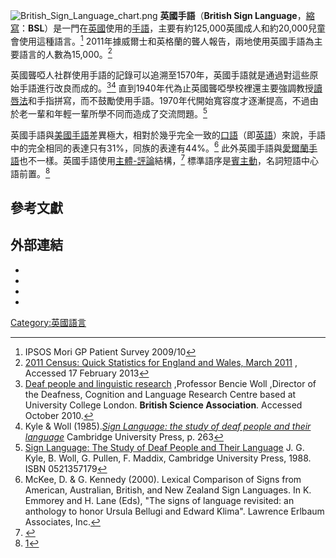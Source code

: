 {{Infobox language
|name=英國手語
|nativename=BSL
|states=[[英國|英國]]
|speakers=40,000
|date=1984
|ref=e17
|familycolor=sign
|fam1=[[BANZSL|BANZSL]]
|iso3=bfi
}}
[[File:British_Sign_Language_chart.png|thumb]]
'''英國手語'''（'''British Sign Language'''，[[縮寫|縮寫]]：'''BSL'''）是一門在[[英國|英國]]使用的[[手語|手語]]，主要有約125,000英國成人和約20,000兒童會使用這種語言。<ref>IPSOS Mori GP Patient Survey 2009/10</ref> 2011年據威爾士和英格蘭的聾人報告，兩地使用英國手語為主要語言的人數為15,000。<ref>[http://www.ons.gov.uk/ons/dcp171778_297002.pdf 2011 Census: Quick Statistics for England and Wales, March 2011] {{Webarchive|url=http://webarchive.nationalarchives.gov.uk/20160108132401/http://www.ons.gov.uk/ons/dcp171778_297002.pdf |date=2016-01-08 }}, Accessed 17 February 2013</ref>

英國聾啞人社群使用手語的記錄可以追溯至1570年，英國手語就是通過對這些原始手語進行改良而成的。<ref>[http://www.britishscienceassociation.org/web/news/reportsandpublications/magazine/magazinearchive/SPAArchive/SPAJune06/Feature6June06.htm Deaf people and linguistic research] {{webarchive|url=https://web.archive.org/web/20110604000057/http://www.britishscienceassociation.org/web/News/ReportsandPublications/Magazine/MagazineArchive/SPAArchive/SPAJune06/Feature6June06.htm |date=2011-06-04 }} ,Professor Bencie Woll ,Director of the Deafness, Cognition and Language Research Centre based at University College London. '''British Science Association'''. Accessed October 2010.</ref><ref>Kyle & Woll (1985).''[http://books.google.com/books?id=Gcy4MhmLhdkC&printsec=frontcover&dq=Sign+Language:+the+study+of+deaf+people+and+their+language&hl=en&ei=Si-uTL2gB5SL4gbT5430Bg&sa=X&oi=book_result&ct=result&resnum=1&ved=0CDYQ6AEwAA#v=onepage&q&f=false Sign Language: the study of deaf people and their language]'' Cambridge University Press, p. 263</ref> 直到1940年代為止英國聾啞學校裡還主要強調教授[[讀唇法|讀唇法]]和手指拼寫，而不鼓勵使用手語。1970年代開始寬容度才逐漸提高，不過由於老一輩和年輕一輩所學不同而造成了交流問題。<ref>[http://books.google.com/books?id=Gcy4MhmLhdkC&printsec=frontcover&dq=Sign+Language:+the+study+of+deaf+people+and+their+language&hl=en&ei=Si-uTL2gB5SL4gbT5430Bg&sa=X&oi=book_result&ct=book-preview-link&resnum=1&ved=0CDsQuwUwAA#v=onepage&q&f=false Sign Language: The Study of Deaf People and Their Language]</span>  J. G. Kyle,  B. Woll, G. Pullen,  F. Maddix, Cambridge University Press, 1988. </span>ISBN <span dir="ltr">0521357179</span>
</ref>

英國手語與[[美國手語|美國手語]]差異極大，相對於幾乎完全一致的[[口語|口語]]（即[[英語|英語]]）來說，手語中的完全相同的表達只有31%，同族的表達有44%。<ref>McKee, D. & G. Kennedy (2000). Lexical Comparison of Signs from American, Australian, British, and New Zealand Sign Languages. In K. Emmorey and H. Lane (Eds), "The signs of language revisited: an anthology to honor Ursula Bellugi and Edward Klima". Lawrence Erlbaum Associates, Inc.</ref> 此外英國手語與[[愛爾蘭手語|愛爾蘭手語]]也不一樣。英國手語使用[[主體-評論|主體-評論]]結構，<ref>{{cite web |url=http://www.cohearentvision.org.uk/deaf-users/grammatical-structure-of-british-sign-language/ |title=存档副本 |accessdate=2013-03-20  |deadurl=yes |archiveurl=https://www.webcitation.org/6GHhQOcWx?url=http://www.cohearentvision.org.uk/deaf-users/grammatical-structure-of-british-sign-language/ |archivedate=2013-05-01 }}</ref> 標準語序是[[賓主動語序|賓主動]]，名詞短語中心語前置。<Ref>[http://books.google.com/books?id=lUsCbazTICIC&printsec=frontcover&source=gbs_atb#v=onepage&q&f=false]</ref>

== 參考文獻==
{{Reflist}}

== 外部連結 ==
* {{cite web|url = http://www.british-sign.co.uk/british-sign-language/dictionary|title = British-Sign Dictionary - Free online Dictionary of British Sign Language signs}}
* {{cite web|url=http://www.bda.org.uk/British_Sign_Language_(BSL)|title=British Deaf Association Sign Language Resource|access-date=2014-02-27|archive-url=https://web.archive.org/web/20131213120609/http://www.bda.org.uk/British_Sign_Language_(BSL)|archive-date=2013-12-13|dead-url=yes}}
* {{cite web|url=http://www.signature.org.uk|title=Signature; the trading name for CACDP (the Council for the Advancement of Communication with Deaf People)|accessdate=2020-09-17|archive-date=2013-05-01|archive-url=https://www.webcitation.org/6GHhTpjRe?url=http://www.signature.org.uk/|dead-url=no}}
* {{cite web|url=http://www.edinburghbsl.co.uk|title=Edinburgh BSL Group|accessdate=2020-09-17|archive-date=2011-06-07|archive-url=https://web.archive.org/web/20110607230656/http://www.edinburghbsl.co.uk/|dead-url=no}}

{{Authority control}}
[[Category:英國語言|Category:英國語言]]